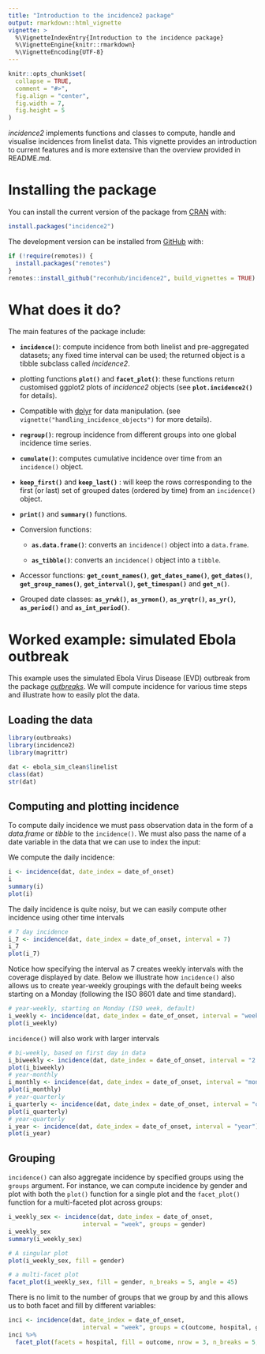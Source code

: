 ```yaml
---
title: "Introduction to the incidence2 package"
output: rmarkdown::html_vignette
vignette: >
  %\VignetteIndexEntry{Introduction to the incidence package}
  %\VignetteEngine{knitr::rmarkdown}
  %\VignetteEncoding{UTF-8}
---
```


```r
knitr::opts_chunk$set(
  collapse = TRUE,
  comment = "#>",
  fig.align = "center",
  fig.width = 7,
  fig.height = 5
)
```

*incidence2* implements functions and classes to compute, handle and visualise 
incidences from linelist data. This vignette provides an introduction to current
features and is more extensive than the overview provided in README.md.


# Installing the package

You can install the current version of the package from 
[CRAN](https://cran.r-project.org/) with:

```r
install.packages("incidence2")
```

The development version can be installed from [GitHub](https://github.com/) with:

```r
if (!require(remotes)) {
  install.packages("remotes")
}
remotes::install_github("reconhub/incidence2", build_vignettes = TRUE)
```


# What does it do?

The main features of the package include:

- **`incidence()`**: compute incidence from both linelist and pre-aggregated
  datasets; any fixed time interval can be used; the returned object is a 
  tibble subclass called *incidence2*.

- plotting functions **`plot()`** and **`facet_plot()`**: these functions
  return customised ggplot2 plots of *incidence2* objects 
  (see **`plot.incidence2()`** for details).

- Compatible with [dplyr](https://dplyr.tidyverse.org/) for data manipulation.
  (see `vignette("handling_incidence_objects")` for more details).

- **`regroup()`**: regroup incidence from different groups into one global incidence
  time series.

- **`cumulate()`**: computes cumulative incidence over time from an `incidence()`
  object.
  
- **`keep_first()`** and **`keep_last()`** : will keep the rows corresponding to
  the first (or last) set of grouped dates (ordered by time) from an
  `incidence()` object.

- **`print()`** and **`summary()`** functions.

- Conversion functions:
    
    - **`as.data.frame()`**: converts an `incidence()` object into a `data.frame`.
    
    - **`as_tibble()`**: converts an `incidence()` object into a `tibble`.

- Accessor functions: **`get_count_names()`**, **`get_dates_name()`**,
  **`get_dates()`**, **`get_group_names()`**, **`get_interval()`**, 
  **`get_timespan()`** and  **`get_n()`**.
  
- Grouped date classes: **`as_yrwk()`**, **`as_yrmon()`**, **`as_yrqtr()`**,
  **`as_yr()`**, **`as_period()`** and **`as_int_period()`**.


# Worked example: simulated Ebola outbreak

This example uses the simulated Ebola Virus Disease (EVD) outbreak from the package
[*outbreaks*](https://github.com/reconhub/outbreaks). We will compute incidence
for various time steps and illustrate how to easily plot the data.

## Loading the data

```r
library(outbreaks)
library(incidence2)
library(magrittr)

dat <- ebola_sim_clean$linelist
class(dat)
str(dat)
```

## Computing and plotting incidence
To compute daily incidence we must pass observation data in the form of a
*data.frame* or *tibble* to the `incidence()`. We must also pass the name of
a date variable in the data that we can use to index the input:

We compute the daily incidence:
```r
i <- incidence(dat, date_index = date_of_onset)
i
summary(i)
plot(i)
```

The daily incidence is quite noisy, but we can easily compute other incidence
using other time intervals

```r

# 7 day incidence
i_7 <- incidence(dat, date_index = date_of_onset, interval = 7)
i_7
plot(i_7)
```
Notice how specifying the interval as 7 creates weekly intervals with the
coverage displayed by date. Below we illustrate how `incidence()` also allows
us to create year-weekly groupings with the default being weeks starting on a
Monday (following the ISO 8601 date and time standard).

```r

# year-weekly, starting on Monday (ISO week, default)
i_weekly <- incidence(dat, date_index = date_of_onset, interval = "week")
plot(i_weekly)

```

`incidence()` will also work with larger intervals

```r
# bi-weekly, based on first day in data
i_biweekly <- incidence(dat, date_index = date_of_onset, interval = "2 weeks")
plot(i_biweekly)
# year-monthly
i_monthly <- incidence(dat, date_index = date_of_onset, interval = "month")
plot(i_monthly)
# year-quarterly
i_quarterly <- incidence(dat, date_index = date_of_onset, interval = "quarter")
plot(i_quarterly)
# year-quarterly
i_year <- incidence(dat, date_index = date_of_onset, interval = "year")
plot(i_year)
```

## Grouping
`incidence()` can also aggregate incidence by specified groups using the
`groups` argument. For instance, we can compute incidence by gender and plot
with both the `plot()` function for a single plot and the `facet_plot()`
function for a multi-faceted plot across groups:

```r
i_weekly_sex <- incidence(dat, date_index = date_of_onset,
                     interval = "week", groups = gender)
i_weekly_sex
summary(i_weekly_sex)

# A singular plot
plot(i_weekly_sex, fill = gender)

# a multi-facet plot
facet_plot(i_weekly_sex, fill = gender, n_breaks = 5, angle = 45)
```

There is no limit to the number of groups that we group by and this allows
us to both facet and fill by different variables:
```r
inci <- incidence(dat, date_index = date_of_onset,
                     interval = "week", groups = c(outcome, hospital, gender))
inci %>% 
  facet_plot(facets = hospital, fill = outcome, nrow = 3, n_breaks = 5, angle = 45)
```
